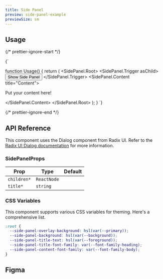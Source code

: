 ```yaml
---
title: Side Panel
preview: side-panel-example
previewSize: sm
---
```


## Usage

{/* prettier-ignore-start */}

<CodeBlock lang="ts">{`

function Usage() {
    return (
        <SidePanel.Root>
            <SidePanel.Trigger asChild>
                <button>Show Side Panel</button>
            </SidePanel.Trigger>
            <SidePanel.Content title="Content">
                <p className="text-lg text-contrast-500">Put your content here!</p>
            </SidePanel.Content>
        </SidePanel.Root>
    );
}
`}
</CodeBlock>

{/* prettier-ignore-end */}

## API Reference

This component uses the Dialog component from Radix UI. Refer to the [Radix UI Dialog documentation](https://www.radix-ui.com/primitives/docs/components/dialog) for more information.

### SidePanelProps

| Prop        | Type        | Default |
| ----------- | ----------- | ------- |
| `children*` | `ReactNode` |         |
| `title*`    | `string`    |         |

### CSS Variables

This component supports various CSS variables for theming. Here's a comprehensive list.

```css
:root {
  --side-panel-overlay-background: hsl(var(--primary));
  --side-panel-background: hsl(var(--background));
  --side-panel-title-text: hsl(var(--foreground));
  --side-panel-title-font-family: var(--font-family-heading);
  --side-panel-content-font-family: var(--font-family-body);
}
```

## Figma

<Figma url="" />

